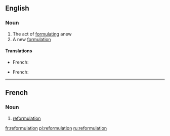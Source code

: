 ==English==

===Noun===
{{en-noun}}

# The act of [[formulating]] anew
# A new [[formulation]]

====Translations====
{{trans-top|formulating anew}}
* French: {{t+|fr|reformulation|f}}
{{trans-mid}}
{{trans-bottom}}
{{trans-top|new formulation}}
* French: {{t+|fr|reformulation|f}}
{{trans-mid}}
{{trans-bottom}}

----

== French ==

=== Noun ===
{{fr-noun|f}}

# [[#English|reformulation]]

[[fr:reformulation]]
[[pl:reformulation]]
[[ru:reformulation]]